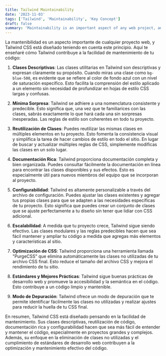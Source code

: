 ```yaml
---
title: Tailwind Maintainability
date: '2023-11-03'
tags: ['Tailwind', 'Maintainability', 'Key Concept']
draft: false
summary: 'Maintainability is an important aspect of any web project, and Tailwind CSS is designed with this principle in mind'
---
```


La mantenibilidad es un aspecto importante de cualquier proyecto web, y Tailwind CSS está diseñado teniendo en cuenta este principio. Aquí te enseñaré cómo Tailwind contribuye a la facilidad de mantenimiento de tu código:

1. **Clases Descriptivas**: Las clases utilitarias en Tailwind son descriptivas y expresan claramente su propósito. Cuando miras una clase como `bg-blue-500`, es evidente que se refiere al color de fondo azul con un nivel de saturación específico. Esto facilita la comprensión del estilo aplicado a un elemento sin necesidad de profundizar en hojas de estilo CSS largas y confusas.

2. **Mínima Sorpresa**: Tailwind se adhiere a una nomenclatura consistente y predecible. Esto significa que, una vez que te familiarices con las clases, sabrás exactamente lo que hará cada una sin sorpresas inesperadas. Las reglas de estilo son coherentes en todo tu proyecto.

3. **Reutilización de Clases**: Puedes reutilizar las mismas clases en múltiples elementos en tu proyecto. Esto fomenta la consistencia visual y simplifica la tarea de hacer cambios de estilo en todo el sitio. En lugar de buscar y actualizar múltiples reglas de CSS, simplemente modificas las clases en un solo lugar.

4. **Documentación Rica**: Tailwind proporciona documentación completa y bien organizada. Puedes consultar fácilmente la documentación en línea para encontrar las clases disponibles y sus efectos. Esto es especialmente útil para nuevos miembros del equipo que se incorporan al proyecto.

5. **Configurabilidad**: Tailwind es altamente personalizable a través del archivo de configuración. Puedes ajustar las clases existentes y agregar tus propias clases para que se adapten a las necesidades específicas de tu proyecto. Esto significa que puedes crear un conjunto de clases que se ajuste perfectamente a tu diseño sin tener que lidiar con CSS adicional.

6. **Escalabilidad**: A medida que tu proyecto crece, Tailwind sigue siendo efectivo. Las clases modulares y las reglas predecibles hacen que sea fácil mantener y ampliar tu código a medida que agregas más elementos y características al sitio.

7. **Optimización de CSS**: Tailwind proporciona una herramienta llamada "PurgeCSS" que elimina automáticamente las clases no utilizadas de tu archivo CSS final. Esto reduce el tamaño del archivo CSS y mejora el rendimiento de tu sitio.

8. **Estándares y Mejores Prácticas**: Tailwind sigue buenas prácticas de desarrollo web y promueve la accesibilidad y la semántica en el código. Esto contribuye a un código limpio y mantenible.

9. **Modo de Depuración**: Tailwind ofrece un modo de depuración que te permite identificar fácilmente las clases no utilizadas y realizar ajustes para reducir la huella de tu CSS final.

En resumen, Tailwind CSS está diseñado pensando en la facilidad de mantenimiento. Sus clases descriptivas, reutilización de código, documentación rica y configurabilidad hacen que sea más fácil de entender y mantener el código, especialmente en proyectos grandes y complejos. Además, su enfoque en la eliminación de clases no utilizadas y el cumplimiento de estándares de desarrollo web contribuyen a la optimización y mantenimiento efectivo del código.